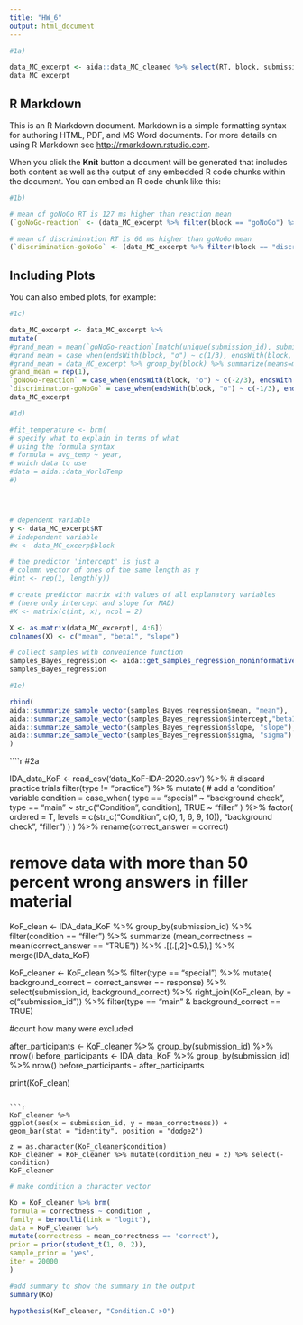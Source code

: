 ```yaml
---
title: "HW_6"
output: html_document
---
```


```r

#1a)

data_MC_excerpt <- aida::data_MC_cleaned %>% select(RT, block, submission_id)
data_MC_excerpt

```

## R Markdown

This is an R Markdown document. Markdown is a simple formatting syntax for authoring HTML, PDF, and MS Word documents. For more details on using R Markdown see <http://rmarkdown.rstudio.com>.

When you click the **Knit** button a document will be generated that includes both content as well as the output of any embedded R code chunks within the document. You can embed an R code chunk like this:

```r

#1b)

# mean of goNoGo RT is 127 ms higher than reaction mean
(`goNoGo-reaction` <- (data_MC_excerpt %>% filter(block == "goNoGo") %>% summarize(mean_gr_dif = mean(RT))) - (data_MC_excerpt %>% filter(block == "reaction") %>% summarize(mean_gr_dif = mean(RT))))

# mean of discrimination RT is 60 ms higher than goNoGo mean
(`discrimination-goNoGo` <- (data_MC_excerpt %>% filter(block == "discrimination") %>% summarize(mean_dg_dif = mean(RT))) - (data_MC_excerpt %>% filter(block == "goNoGo") %>% summarize(mean_dg_dif = mean(RT))))


```

## Including Plots

You can also embed plots, for example:

```r
#1c)

data_MC_excerpt <- data_MC_excerpt %>%
mutate(
#grand_mean = mean(`goNoGo-reaction`[match(unique(submission_id), submission_id)]),
#grand_mean = case_when(endsWith(block, "o") ~ c(1/3), endsWith(block, "ction") ~ c(-2/3), endsWith(block, "ation") ~ c(-2/3)),
#grand_mean = data_MC_excerpt %>% group_by(block) %>% summarize(means=mean(RT)) %>% select(means) %>% sum()/3,
grand_mean = rep(1),
`goNoGo-reaction` = case_when(endsWith(block, "o") ~ c(-2/3), endsWith(block, "ction") ~ c(1/3), endsWith(block, "ation") ~ c(1/3)),
`discrimination-goNoGo` = case_when(endsWith(block, "o") ~ c(-1/3), endsWith(block, "ction") ~ c(-1/3), endsWith(block, "ation") ~ c(2/3)))
data_MC_excerpt

```

```r

#1d)

#fit_temperature <- brm(
# specify what to explain in terms of what
# using the formula syntax
# formula = avg_temp ~ year,
# which data to use
#data = aida::data_WorldTemp
#)




# dependent variable
y <- data_MC_excerpt$RT
# independent variable
#x <- data_MC_excerp$block

# the predictor 'intercept' is just a
# column vector of ones of the same length as y
#int <- rep(1, length(y))

# create predictor matrix with values of all explanatory variables
# (here only intercept and slope for MAD)
#X <- matrix(c(int, x), ncol = 2)

X <- as.matrix(data_MC_excerpt[, 4:6])
colnames(X) <- c("mean", "beta1", "slope")

# collect samples with convenience function
samples_Bayes_regression <- aida::get_samples_regression_noninformative(X, y, 10000)
samples_Bayes_regression

```

```r
#1e)

rbind(
aida::summarize_sample_vector(samples_Bayes_regression$mean, "mean"),
aida::summarize_sample_vector(samples_Bayes_regression$intercept,"beta1"),
aida::summarize_sample_vector(samples_Bayes_regression$slope, "slope"),
aida::summarize_sample_vector(samples_Bayes_regression$sigma, "sigma")
)
```

````r
#2a 

IDA_data_KoF <- read_csv('data_KoF-IDA-2020.csv') %>% 
  # discard practice trials
  filter(type != "practice") %>% 
  mutate(
    # add a 'condition' variable
    condition = case_when(
      type == "special" ~ "background check",
      type == "main" ~ str_c("Condition ", condition),
      TRUE ~ "filler"
    ) %>% 
      factor( 
        ordered = T,
        levels = c(str_c("Condition ", c(0, 1, 6, 9, 10)), "background check", "filler")
      )
  ) %>% 
  rename(correct_answer = correct)

# remove data with more than 50 percent wrong answers in filler material
KoF_clean <- IDA_data_KoF %>% group_by(submission_id) %>% filter(condition == "filler") %>% summarize (mean_correctness = mean(correct_answer == "TRUE")) %>% .[(.[,2]>0.5),] %>% merge(IDA_data_KoF)

KoF_cleaner <- KoF_clean %>% filter(type == "special") %>% mutate( background_correct = correct_answer == response) %>% select(submission_id, background_correct) %>% right_join(KoF_clean, by = c("submission_id")) %>% filter(type == "main" & background_correct == TRUE)

#count how many were excluded

after_participants <- KoF_cleaner %>% group_by(submission_id) %>% nrow()
before_participants <- IDA_data_KoF %>% group_by(submission_id) %>% nrow()
before_participants - after_participants

print(KoF_clean)

```

```r
KoF_cleaner %>%
ggplot(aes(x = submission_id, y = mean_correctness)) +
geom_bar(stat = "identity", position = "dodge2")

z = as.character(KoF_cleaner$condition)
KoF_cleaner = KoF_cleaner %>% mutate(condition_neu = z) %>% select(-condition) 
KoF_cleaner

```

```r

# make condition a character vector

Ko = KoF_cleaner %>% brm(
formula = correctness ~ condition ,
family = bernoulli(link = "logit"),
data = KoF_cleaner %>%
mutate(correctness = mean_correctness == 'correct'),
prior = prior(student_t(1, 0, 2)),
sample_prior = 'yes',
iter = 20000
)

#add summary to show the summary in the output
summary(Ko)
```

```r

hypothesis(KoF_cleaner, "Condition.C >0")

```

